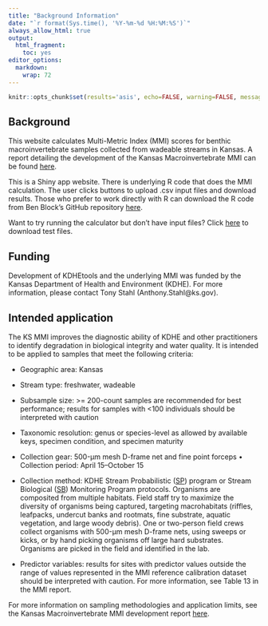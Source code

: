 ```yaml
---
title: "Background Information"
date: "`r format(Sys.time(), '%Y-%m-%d %H:%M:%S')`"
always_allow_html: true
output:
  html_fragment:
    toc: yes
editor_options: 
  markdown: 
    wrap: 72
---
```


```r
knitr::opts_chunk$set(results='asis', echo=FALSE, warning=FALSE, message = FALSE)
```

## Background

This website calculates Multi-Metric Index (MMI) scores for benthic
macroinvertebrate samples collected from wadeable streams in Kansas. A
report detailing the development of the Kansas Macroinvertebrate MMI can
be found
<a href="https://raw.githubusercontent.com/Blocktt/ShinyAppDocuments/main/KDHEtools/Reports/KS_MMI_FinalReport.zip" target="_blank">here</a>.

This is a Shiny app website. There is underlying R code that does the
MMI calculation. The user clicks buttons to upload .csv input files and
download results. Those who prefer to work directly with R can download
the R code from Ben Block's GitHub repository
<a href="https://github.com/Blocktt/KDHEtools/" target="_blank">here</a>.

Want to try running the calculator but don't have input files? Click
<a href="https://github.com/Blocktt/ShinyAppDocuments/tree/main/KDHEtools/Example_Files/" target="_blank">here</a>
to download test files.

## Funding

Development of KDHEtools and the underlying MMI was funded by the Kansas
Department of Health and Environment (KDHE). For more information,
please contact Tony Stahl (Anthony.Stahl@ks.gov).

## Intended application

The KS MMI improves the diagnostic ability of KDHE and other
practitioners to identify degradation in biological integrity and water
quality. It is intended to be applied to samples that meet the following
criteria:

-   Geographic area: Kansas

-   Stream type: freshwater, wadeable

-   Subsample size: \>= 200-count samples are recommended for best
    performance; results for samples with \<100 individuals should be
    interpreted with caution

-   Taxonomic resolution: genus or species-level as allowed by available
    keys, specimen condition, and specimen maturity

-   Collection gear: 500-µm mesh D-frame net and fine point forceps •
    Collection period: April 15--October 15

-   Collection method: KDHE Stream Probabilistic
    (<a href="https://www.kdhe.ks.gov/1230/Stream-Probabilistic" target="_blank">SP</a>) program or
    Stream Biological
    (<a href="https://www.kdhe.ks.gov/1233/Stream-Biological-Monitoring-Program" target="_blank">SB</a>)
    Monitoring Program protocols. Organisms are composited from multiple
    habitats. Field staff try to maximize the diversity of organisms
    being captured, targeting macrohabitats (riffles, leafpacks,
    undercut banks and rootmats, fine substrate, aquatic vegetation, and
    large woody debris). One or two-person field crews collect organisms
    with 500-µm mesh D-frame nets, using sweeps or kicks, or by hand
    picking organisms off large hard substrates. Organisms are picked in
    the field and identified in the lab.

-   Predictor variables: results for sites with predictor values outside
    the range of values represented in the MMI reference calibration
    dataset should be interpreted with caution. For more information,
    see Table 13 in the MMI report.

For more information on sampling methodologies and application limits,
see the Kansas Macroinvertebrate MMI development report
<a href="https://raw.githubusercontent.com/Blocktt/ShinyAppDocuments/main/KDHEtools/Reports/KS_MMI_FinalReport.zip" target="_blank">here</a>.
